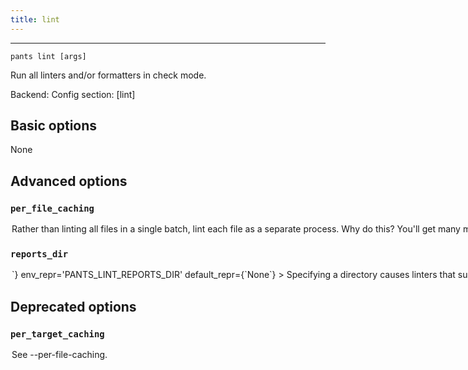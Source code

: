```yaml
---
title: lint
---
```



---

```
pants lint [args]
```

Run all linters and/or formatters in check mode.

Backend: <span className="color--primary"></span>
Config section: <span className="color--primary">[lint]</span>

<span className={styles.options}>

## Basic options

None

## Advanced options


### `per_file_caching`

<Option
  cli_repr={`--[no-]lint-per-file-caching`}
  env_repr='PANTS_LINT_PER_FILE_CACHING'
  default_repr={`False`}
>

Rather than linting all files in a single batch, lint each file as a separate process. Why do this? You&#x27;ll get many more cache hits. Why not do this? Linters both have substantial startup overhead and are cheap to add one additional file to the run. On a cold cache, it is much faster to use `--no-per-file-caching`. We only recommend using `--per-file-caching` if you are using a remote cache or if you have benchmarked that this option will be faster than `--no-per-file-caching` for your use case.

</Option>

### `reports_dir`

<Option
  cli_repr={`--lint-reports-dir=<DIR>`}
  env_repr='PANTS_LINT_REPORTS_DIR'
  default_repr={`None`}
>

Specifying a directory causes linters that support writing report files to write into this directory.

</Option>

## Deprecated options


### `per_target_caching`

<Option
  cli_repr={`--[no-]lint-per-target-caching`}
  env_repr='PANTS_LINT_PER_TARGET_CACHING'
  default_repr={`False`}
  removal_version='2.1.0.dev0'
  removal_hint={'Use the renamed `--per-file-caching` option instead. If this option is set, Pants will now run per every file, rather than per target.'}
>

See `--per-file-caching`.

</Option>


</span>